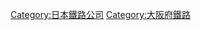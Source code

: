 {{Commonscat|Mizuma Railway}}
{{catmore}}
{{DEFAULTSORT:Mizuma Railway}}
[[Category:日本鐵路公司|Category:日本鐵路公司]]
[[Category:大阪府鐵路|Category:大阪府鐵路]]